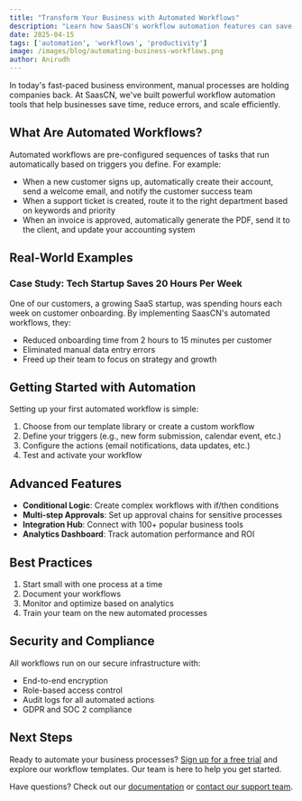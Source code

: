 ```yaml
---
title: "Transform Your Business with Automated Workflows"
description: "Learn how SaasCN's workflow automation features can save your team hours of manual work. Discover real-world examples and implementation guides for automating repetitive business processes."
date: 2025-04-15
tags: ['automation', 'workflows', 'productivity']
image: /images/blog/automating-business-workflows.png
author: Anirudh
---
```


In today's fast-paced business environment, manual processes are holding companies back. At SaasCN, we've built powerful workflow automation tools that help businesses save time, reduce errors, and scale efficiently.

## What Are Automated Workflows?

Automated workflows are pre-configured sequences of tasks that run automatically based on triggers you define. For example:
- When a new customer signs up, automatically create their account, send a welcome email, and notify the customer success team
- When a support ticket is created, route it to the right department based on keywords and priority
- When an invoice is approved, automatically generate the PDF, send it to the client, and update your accounting system

## Real-World Examples

### Case Study: Tech Startup Saves 20 Hours Per Week
One of our customers, a growing SaaS startup, was spending hours each week on customer onboarding. By implementing SaasCN's automated workflows, they:
- Reduced onboarding time from 2 hours to 15 minutes per customer
- Eliminated manual data entry errors
- Freed up their team to focus on strategy and growth

## Getting Started with Automation

Setting up your first automated workflow is simple:

1. Choose from our template library or create a custom workflow
2. Define your triggers (e.g., new form submission, calendar event, etc.)
3. Configure the actions (email notifications, data updates, etc.)
4. Test and activate your workflow

## Advanced Features

- **Conditional Logic**: Create complex workflows with if/then conditions
- **Multi-step Approvals**: Set up approval chains for sensitive processes
- **Integration Hub**: Connect with 100+ popular business tools
- **Analytics Dashboard**: Track automation performance and ROI

## Best Practices

1. Start small with one process at a time
2. Document your workflows
3. Monitor and optimize based on analytics
4. Train your team on the new automated processes

## Security and Compliance

All workflows run on our secure infrastructure with:
- End-to-end encryption
- Role-based access control
- Audit logs for all automated actions
- GDPR and SOC 2 compliance

## Next Steps

Ready to automate your business processes? [Sign up for a free trial](https://saascn.techwithanirudh.com) and explore our workflow templates. Our team is here to help you get started.

Have questions? Check out our [documentation](https://saascn.techwithanirudh.com/docs) or [contact our support team](https://saascn.techwithanirudh.com/contact).